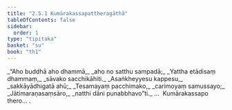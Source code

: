 ```yaml
---
title: "2.5.1 Kumārakassapattheragāthā"
tableOfContents: false
sidebar:
  order: 1
type: "tipitaka"
basket: "su"
book: "th1"
---
```



<DynamicBreadcrumb />

<Division number="201" book="th1">

<Paragraph number="402" type="verses" book="th1">
_“Aho buddhā aho dhammā,_  
_aho no satthu sampadā;_  
_Yattha etādisaṃ dhammaṃ,_  
_sāvako sacchikāhiti._  

</Paragraph>

</Division>
<Division number="202" book="th1">

<Paragraph number="403" type="verses" book="th1">
_Asaṅkheyyesu kappesu,_  
_sakkāyādhigatā ahū;_  
_Tesamayaṃ pacchimako,_  
_carimoyaṃ samussayo;_  
_Jātimaraṇasaṃsāro,_  
_natthi dāni punabbhavo”ti._  


</Paragraph>
</Division>

<Paragraph number="404" type="center" book="th1">
…  Kumārakassapo thero… .
</Paragraph>